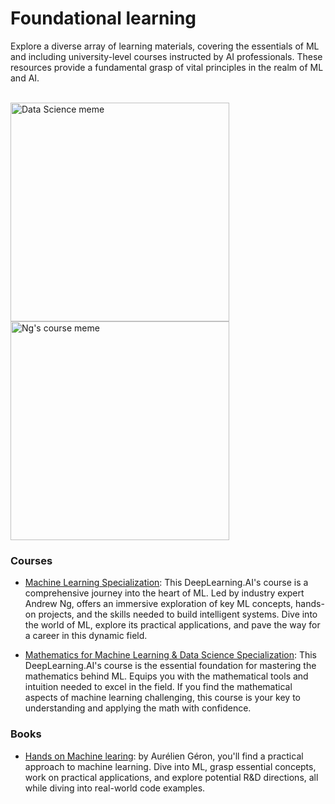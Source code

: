 # Foundational learning

Explore a diverse array of learning materials, covering the essentials of ML and including university-level courses instructed by AI professionals. These resources provide a fundamental grasp of vital principles in the realm of ML and AI.

<br/>
<div style={{ display: "flex" }}>
  <img src="/static/img/memes/dataScienceMeme.png" alt="Data Science meme" width="350" />
  <img src="/static/img/memes/Thanosmeme.png" alt="Ng's course meme" width="350" />
</div>

### Courses

- [Machine Learning Specialization](https://www.deeplearning.ai/courses/machine-learning-specialization/): This DeepLearning.AI's course is a comprehensive journey into the heart of ML. Led by industry expert Andrew Ng, offers an immersive exploration of key ML concepts, hands-on projects, and the skills needed to build intelligent systems. Dive into the world of ML, explore its practical applications, and pave the way for a career in this dynamic field.

- [Mathematics for Machine Learning & Data Science Specialization](https://www.deeplearning.ai/courses/mathematics-for-machine-learning-and-data-science-specialization/): This DeepLearning.AI's course is the essential foundation for mastering the mathematics behind ML. Equips you with the mathematical tools and intuition needed to excel in the field. If you find the mathematical aspects of machine learning challenging, this course is your key to understanding and applying the math with confidence. 

### Books

- [Hands on Machine learing](https://github.com/severus27/ML-books/blob/main/Hands%20on%20Machine%20Learning/Hands-On_Machine_Learning_with_Scikit-Learn-Keras-and-TensorFlow-2nd-Edition-Aurelien-Geron.pdf):  by Aurélien Géron, you'll find a practical approach to machine learning. Dive into ML, grasp essential concepts, work on practical applications, and explore potential R&D directions, all while diving into real-world code examples.


